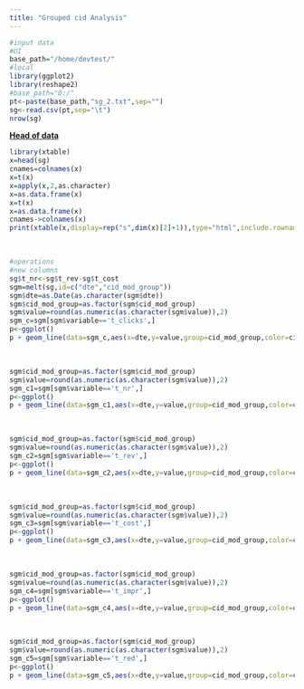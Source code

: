 ```yaml
---
title: "Grouped cid Analysis"
---
```


```r
#input data
#UI
base_path="/home/devtest/"
#local
library(ggplot2)
library(reshape2)
#base_path="D:/"
pt<-paste(base_path,"sg_2.txt",sep="")
sg<-read.csv(pt,sep="\t")
nrow(sg)
```

<p><b><u> Head of data</u></b></p>
```r
library(xtable)
x=head(sg)
cnames=colnames(x)
x=t(x)
x=apply(x,2,as.character)
x=as.data.frame(x)
x=t(x)
x=as.data.frame(x)
cnames->colnames(x)
print(xtable(x,display=rep("s",dim(x)[2]+1)),type="html",include.rownames=FALSE)
```
<br/>
```r
#operations
#new columns
sg$t_nr<-sg$t_rev-sg$t_cost
sgm=melt(sg,id=c("dte","cid_mod_group"))
sgm$dte=as.Date(as.character(sgm$dte))
sgm$cid_mod_group=as.factor(sgm$cid_mod_group)
sgm$value=round(as.numeric(as.character(sgm$value)),2)
sgm_c=sgm[sgm$variable=='t_clicks',]
p<-ggplot()
p + geom_line(data=sgm_c,aes(x=dte,y=value,group=cid_mod_group,color=cid_mod_group))+xlab("Date")+ylab("Sum of Clicks")+ggtitle("Sum of Clicks per date for each cid group analysis")
```
<br/>

```r
sgm$cid_mod_group=as.factor(sgm$cid_mod_group)
sgm$value=round(as.numeric(as.character(sgm$value)),2)
sgm_c1=sgm[sgm$variable=='t_nr',]
p<-ggplot()
p + geom_line(data=sgm_c1,aes(x=dte,y=value,group=cid_mod_group,color=cid_mod_group))+xlab("Date")+ylab("Sum of Net_Revenue")+ggtitle("Sum of Net Revenue per date for each cid group analysis")
```
<br/>

```r
sgm$cid_mod_group=as.factor(sgm$cid_mod_group)
sgm$value=round(as.numeric(as.character(sgm$value)),2)
sgm_c2=sgm[sgm$variable=='t_rev',]
p<-ggplot()
p + geom_line(data=sgm_c2,aes(x=dte,y=value,group=cid_mod_group,color=cid_mod_group))+xlab("Date")+ylab("Sum of Revenue")+ggtitle("Sum of Revenue per date for each cid group analysis")
```
<br/>

```r
sgm$cid_mod_group=as.factor(sgm$cid_mod_group)
sgm$value=round(as.numeric(as.character(sgm$value)),2)
sgm_c3=sgm[sgm$variable=='t_cost',]
p<-ggplot()
p + geom_line(data=sgm_c3,aes(x=dte,y=value,group=cid_mod_group,color=cid_mod_group))+xlab("Date")+ylab("Sum of Cost")+ggtitle("Sum of Cost per date for each cid group analysis")
```
<br/>

```r
sgm$cid_mod_group=as.factor(sgm$cid_mod_group)
sgm$value=round(as.numeric(as.character(sgm$value)),2)
sgm_c4=sgm[sgm$variable=='t_impr',]
p<-ggplot()
p + geom_line(data=sgm_c4,aes(x=dte,y=value,group=cid_mod_group,color=cid_mod_group))+xlab("Date")+ylab("Sum of Imressions")+ggtitle("Sum of Impressions per date for each cid group analysis")
```
<br/>


```r
sgm$cid_mod_group=as.factor(sgm$cid_mod_group)
sgm$value=round(as.numeric(as.character(sgm$value)),2)
sgm_c5=sgm[sgm$variable=='t_red',]
p<-ggplot()
p + geom_line(data=sgm_c5,aes(x=dte,y=value,group=cid_mod_group,color=cid_mod_group))+xlab("Date")+ylab("Sum of Redirects")+ggtitle("Sum of Redirects per date for each cid group analysis")
```
<br/>


